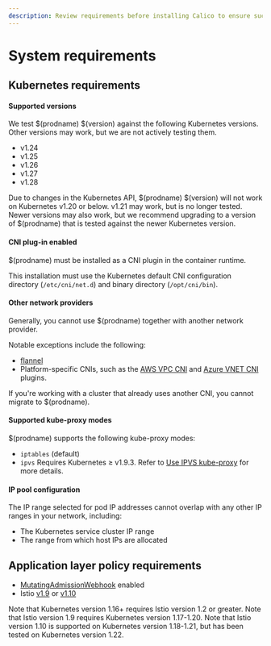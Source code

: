 ```yaml
---
description: Review requirements before installing Calico to ensure success.
---
```



# System requirements

<ReqsSys orch='Kubernetes' />

## Kubernetes requirements

#### Supported versions

We test $(prodname) $(version) against the following Kubernetes versions. Other versions may work, but we are not actively testing them.

- v1.24
- v1.25
- v1.26
- v1.27
- v1.28

Due to changes in the Kubernetes API, $(prodname) $(version) will not work
on Kubernetes v1.20 or below. v1.21 may work, but is no longer tested.
Newer versions may also work, but we recommend upgrading to a version of $(prodname)
that is tested against the newer Kubernetes version.

#### CNI plug-in enabled

$(prodname) must be installed as a CNI plugin in the container runtime.

This installation must use the Kubernetes default CNI configuration directory (`/etc/cni/net.d`) and binary directory (`/opt/cni/bin`).

#### Other network providers

Generally, you cannot use $(prodname) together with another network provider.

Notable exceptions include the following:

* [flannel](flannel/index.mdx)
* Platform-specific CNIs, such as the [AWS VPC CNI](https://github.com/aws/amazon-vpc-cni-k8s/blob/master/README.md) and [Azure VNET CNI](https://github.com/Azure/azure-container-networking/blob/master/docs/cni.md) plugins.

If you're working with a cluster that already uses another CNI, you cannot migrate to $(prodname).

#### Supported kube-proxy modes

$(prodname) supports the following kube-proxy modes:

- `iptables` (default)
- `ipvs` Requires Kubernetes &#8805;  v1.9.3. Refer to
  [Use IPVS kube-proxy](../../networking/configuring/use-ipvs.mdx) for more details.

#### IP pool configuration

The IP range selected for pod IP addresses cannot overlap with any other
IP ranges in your network, including:

- The Kubernetes service cluster IP range
- The range from which host IPs are allocated

## Application layer policy requirements

- [MutatingAdmissionWebhook](https://kubernetes.io/docs/reference/access-authn-authz/admission-controllers/#mutatingadmissionwebhook) enabled
- Istio [v1.9](https://istio.io/v1.9/) or [v1.10](https://archive.istio.io/v1.10/)

Note that Kubernetes version 1.16+ requires Istio version 1.2 or greater.
Note that Istio version 1.9 requires Kubernetes version 1.17-1.20.
Note that Istio version 1.10 is supported on Kubernetes version 1.18-1.21, but has been tested on Kubernetes version 1.22.

<ReqsKernel />
